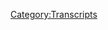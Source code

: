 {{DEFAULTSORT:
    #_TRANSCRIPT_0801:February 10, 2004
}}{{Transcript
    | title         = [[801: February 10, 2004]]
    | caption       = [https://knowledgefight.libsyn.com/801-february-10-2004 Listen to this episode on Libsyn]
    | episodeNumber = [[801: February 10, 2004|801]]
    | length        = 00:58:29
}}

{{MessageBox
    | header     = Warning: Bot Generated Content
    | text       = This transcript was automatically generated by transcription software and likely contains many mistakes and misattributions. Please check the audio for definitive quotes, attribution, and context.
    | image      = N3yvass4myg91.webp
    | imagewidth = 50px
    | id         = warning
}}

{{TranscriptBlock
    | name      = Alex Jones
    | timestamp = 00:00:04.000
    | text      = Red Alert. Red alert. Red alert. Red alert. Acknowledged five days. Damn, Jordan, I'm sweating. Knowledge party.com It's time to pray.
}}

{{TranscriptBlock
    | name      = Unknown Speaker
    | timestamp = 00:00:21.000
    | text      = I have great respect for knowledge,
}}

{{TranscriptBlock
    | name      = Theme Song
    | timestamp = 00:00:24.000
    | text      = knowledge. I'm sick of them posing as if they're the good guys showing me or the bad guy. Knowledge. Dan and Jordan knowledge five need money? Andy and Andy, you're stopping Andy and Ken handy in Kansas. Bray Andy in Kansas, you're on the airplane. Huge fan. I love your work. Knowledge. Knowledge fight.com.
}}

{{TranscriptBlock
    | name      = Dan
    | timestamp = 00:00:58.000
    | text      = Hello, everybody. Welcome back knowledge, right. I'm Dan. I'm Jordan. We're Google duplex at round worship at the altar of saline and talk a little bit about Alex Jones. Oh,
}}

{{TranscriptBlock
    | name      = Jordan
    | timestamp = 00:01:07.000
    | text      = indeed. We are Dan Jordan. Dan. Jordan, I have a quick question for you, sir. So would you be spot today?
}}

{{TranscriptBlock
    | name      = Dan
    | timestamp = 00:01:11.000
    | text      = My bright spot today, Jordan is today just earlier on this very day. The moon has not come back up. Wait, the sun. Okay, all right. Since I had to this afternoon, I had a opportunity to speak to some students at Colgate University wonderful. went and had a nice little symposium with with them. The it was a it was a lot of fun. It's it was a treat to to have the privilege of speaking to the young. And you know it. Don't laugh at me.
}}

{{TranscriptBlock
    | name      = Jordan
    | timestamp = 00:01:43.000
    | text      = Sorry. I'm sorry. You just said to privilege of speaking to the young. It is nice, though. I know. I said I had to
}}

{{TranscriptBlock
    | name      = Dan
    | timestamp = 00:01:50.000
    | text      = be able to share some information that I had. And then also kind of get a sense of some of the things that they are thinking about some of the people who are studying things in these political sciency fields. Yeah, um, they had a lot of pretty insightful questions. It was it was an interesting time. And thank the professor before inviting me it was a delight. Thank those students. That's great. Thank you all that's good. No delightful time. Yeah, I always enjoy that.
}}

{{TranscriptBlock
    | name      = Jordan
    | timestamp = 00:02:13.000
    | text      = Is it against the rules to make any toothpaste jokes whatsoever? Do like, like do they like pounce upon them like Panthers? I'm not sure. I
}}

{{TranscriptBlock
    | name      = Dan
    | timestamp = 00:02:21.000
    | text      = mean, I assume that it's a little hacky.
}}

{{TranscriptBlock
    | name      = Jordan
    | timestamp = 00:02:23.000
    | text      = I mean, obviously, it's a little hacky. But that's why you do it in the belly of the beast. It's a little
}}

{{TranscriptBlock
    | name      = Dan
    | timestamp = 00:02:27.000
    | text      = Blackie. Yeah, don't hold it in.
}}

{{TranscriptBlock
    | name      = Jordan
    | timestamp = 00:02:38.000
    | text      = Listen, you got that one. I'll give you five bonus points for that.
}}

{{TranscriptBlock
    | name      = Dan
    | timestamp = 00:02:41.000
    | text      = You're straining try very hard. Brutal. I didn't try and crack any toothpaste joke. I was trying to think of something that would be clever. And I just kind of gave up on
}}

{{TranscriptBlock
    | name      = Jordan
    | timestamp = 00:02:54.000
    | text      = it. Yeah, there's no way to I'm sure it's already been done.
}}

{{TranscriptBlock
    | name      = Dan
    | timestamp = 00:02:57.000
    | text      = I think so by comedic minds the night. Yeah. I mean, Blackie that's about as good as it gets. Yeah. And I wouldn't have worked if it had not been set up. Absolutely. So what's your bright spot?
}}

{{TranscriptBlock
    | name      = Jordan
    | timestamp = 00:03:09.000
    | text      = My bright spot DNase. From from the mailbag. Zip. We received from Brandon H. These two custom made Pez dispensers, featuring the dastardly and disgusting head of Alex Jones
}}

{{TranscriptBlock
    | name      = Dan
    | timestamp = 00:03:26.000
    | text      = is neck is appropriately thick. Oh, it's very large, thicker than most Pez dispensers that I've ever seen. Yeah, it's,
}}

{{TranscriptBlock
    | name      = Jordan
    | timestamp = 00:03:32.000
    | text      = it's almost the same size as this giant bulbous head, which I think is accurate. Yeah,
}}

{{TranscriptBlock
    | name      = Dan
    | timestamp = 00:03:37.000
    | text      = I'll post a picture of this on Twitter for folks to enjoy. Yeah, comes along with a wizard hat.
}}

{{TranscriptBlock
    | name      = Jordan
    | timestamp = 00:03:42.000
    | text      = And what's what's I mean, brightspot. Of course, these are these are amazing and beautiful. Another added brightspot On top of that, is that this person sent a tracking number. So I didn't get an alert. On this one. I didn't know that anything was in there until they sent a tracking number. Then I went there, and I asked them if we had anything and they were like, No, we don't have anything for you in the system. And I was like, Ah, excuse me, my dear shook you exactly. Pull out the tracking number. And they were like, Oh, we put it in the wrong thing. I was like, Haha, I'm
}}

{{TranscriptBlock
    | name      = Dan
    | timestamp = 00:04:15.000
    | text      = trying to hide our shit. Totally. So this was a victory for truth for all parties justice.
}}

{{TranscriptBlock
    | name      = Jordan
    | timestamp = 00:04:21.000
    | text      = And I wouldn't as an American white knight, so it was it's a bright spot for
}}

{{TranscriptBlock
    | name      = Dan
    | timestamp = 00:04:28.000
    | text      = sure. Amen. So Jordan, today we have an episode to go over indeed. And know that a little bit of stuff juggling. So I decided I'm gonna go back to 2004 were spending some time with 2004 and holy shit. Did I strike pay dirt? February 10 2004. All right, a day that will live in infamy. Okay. Not really all right, but there is something pretty fucking amazing episode. All right, I'm in so we'll get down to business on that. Lest I tease it way more. But before we do take the Isn't this into our own hands with this episode? Let's say hello. Okay, so first cruel and unusual punishment. Thank you so much you're in our policy won't.
}}

{{TranscriptBlock
    | name      = Alex Jones
    | timestamp = 00:05:10.000
    | text      = I'm a policy wonk.
}}

{{TranscriptBlock
    | name      = Jordan
    | timestamp = 00:05:11.000
    | text      = Thank you very much.
}}

{{TranscriptBlock
    | name      = Dan
    | timestamp = 00:05:11.000
    | text      = Thank you so much. Next Daddy shark. Bah bah, bah, bah. Thank you so much. You're now Posey Wong. I'm a policy wonk.
}}

{{TranscriptBlock
    | name      = Jordan
    | timestamp = 00:05:17.000
    | text      = Thank you very much.
}}

{{TranscriptBlock
    | name      = Dan
    | timestamp = 00:05:18.000
    | text      = There were only four bas
}}

{{TranscriptBlock
    | name      = Jordan
    | timestamp = 00:05:19.000
    | text      = Hey, you get what you get
}}

{{TranscriptBlock
    | name      = Dan
    | timestamp = 00:05:21.000
    | text      = up next. Congratulations, Professor Brazel. We're so happy for you. Thank you so much. You are now palsy Wong.
}}

{{TranscriptBlock
    | name      = Alex Jones
    | timestamp = 00:05:27.000
    | text      = I'm a policy wonk.
}}

{{TranscriptBlock
    | name      = Jordan
    | timestamp = 00:05:28.000
    | text      = Thank you very much.
}}

{{TranscriptBlock
    | name      = Dan
    | timestamp = 00:05:29.000
    | text      = Next Kim, disciple of the fifth way to learn bingeing knowledge right episode. Thank you so much. You're on our policy walk.
}}

{{TranscriptBlock
    | name      = Alex Jones
    | timestamp = 00:05:35.000
    | text      = I'm a policy wonk.
}}

{{TranscriptBlock
    | name      = Dan
    | timestamp = 00:05:37.000
    | text      = And we got a tax credit in the mix, Jordan. So thank you so much to all caps with an exclamation point at the end. Brett alert. You are now a technocrat.
}}

{{TranscriptBlock
    | name      = Alex Jones
    | timestamp = 00:05:45.000
    | text      = I'm a policy wonk. I have risen above my enemies. I might quit tomorrow. Actually. It's gonna take a little break now. A little breaky for me. And then we're going to come back. And I'm going to start to show over, but I'm the fuck you. Fuck you. I got plenty of words for you. But at the end of the day, Fuck you and your new world order. And fuck the horse she wrote in on and all your shit. Maybe today's broadcast? Maybe I'll just be gone a month, maybe five years. Maybe I'll walk out of here tomorrow. And you never see me again. That's really what I want to do. I never want to come back here again. I apologize to the crew and the listeners yesterday that I was legitimately having breakdowns on air. I'll be better tomorrow.
}}

{{TranscriptBlock
    | name      = Dan
    | timestamp = 00:06:40.000
    | text      = No, he will not. You'll never be though he shan't be But the past is kind of fun. Yeah. This episode is in that genre that I love. So there's my favorite thing, of course is a movie review. sure if I can ever find a movie review I'm tickled pink right? However, there's a second thing that I love. That's not Hatcher throwing No, right. That's more present day. But of course, I'm ambition. I love greed. I like to see ambition, and it usually comes out in this form.
}}

{{TranscriptBlock
    | name      = Alex Jones
    | timestamp = 00:07:14.000
    | text      = Welcome my friends to another live edition of the Alex Jones Show. I'm Alex Jones, your host. You are not gonna want to miss this broadcast. We have a top level neocon, a communist, a liberal, a big government promoter in sheep's clothing. Joining us in conservative clothing schedule, but I'm not gonna say who's coming on. So because if we do that, sometimes they don't show up.
}}

{{TranscriptBlock
    | name      = Dan
    | timestamp = 00:07:45.000
    | text      = That's exactly what he said at the Ann Coulter interview. Right, right. I honestly think he wants them to quit or cancel. Yeah, trying to get them to make them look all cowardly and shit. Exactly. Yeah, trying to lure them into a position where they can't even stand up to me, so I insulting them quite a bit. Now granted, he has guests in 2004 who are of the caliber of busyness. Sure, they are not probably listening to the beginning of his show. So it doesn't really work. And I was like, Okay, so the last time he did this, it was Ann Coulter and it went horribly. Yeah. I was like, This is gonna be exciting. Who is this? I mean, who does he have on? Yeah, I mean, Karl Rove
}}

{{TranscriptBlock
    | name      = Jordan
    | timestamp = 00:08:25.000
    | text      = i Who are the whips who are those? Who are those people who talked on the dumb shows the you know, the there's the bald guy who's from New Orleans. He's a political operator. Phil. Yeah. KJ is a Carville and and the other person who they argue back and forth with Oh, Hannity
}}

{{TranscriptBlock
    | name      = Dan
    | timestamp = 00:08:41.000
    | text      = and Colmes. Is it Hannity or combs? No. Okay. And it's, but it was somebody that I was shocked. Okay, was there alright? When I saw this, I was like, Holy shit, all right now, because I think that they're a celebrity or cool or anything like that, but they're a big name. And there are things Alex should be asking this person about that he does not. Oh, no. But we'll get to that here. All right. It's very exciting. All right. So we've got that. And that's like I said, my favorite thing is when Alex has an idea that he's going to humiliate a guest Sure. And it doesn't work. No,
}}

{{TranscriptBlock
    | name      = Jordan
    | timestamp = 00:09:16.000
    | text      = the best. The best is whenever he believes that he can win an argument so hard. That person must must slink away like, Listen, I don't even want to be on the show anymore. You've defeated me so soundly. Yeah, that I must. I must give my congratulations.
}}

{{TranscriptBlock
    | name      = Dan
    | timestamp = 00:09:33.000
    | text      = Icarus level of hubris. Holy, he is. He's manifest. 100% It's just you can tell it's not going to work. It's so great. The Bill Ayers kind of thing. It's just it's no no. Screwed, Alex. Yeah. It's not smart. No, but so good. So you have that going, and then in this lead up to the 2004 election, obviously, you have Kerry and Bush share both skull and bone. Yep. So they're just const In Scotland bones talk right.
}}

{{TranscriptBlock
    | name      = Alex Jones
    | timestamp = 00:10:01.000
    | text      = In the next segment, I'm going to play the two clips of George W. Bush on Meet the Press talking about Skull and Bones and how it's so secret. He can't talk about it. And John F. Kerry a few months ago on Meet the Press with Tim CEFR Russert. And by the way, we have these video clips up yesterday linked to some other websites, but they couldn't handle the bandwidth as soon as we linked to them. We crashed their servers. And so we've grabbed the clips and put them up ourselves@infowars.com.
}}

{{TranscriptBlock
    | name      = Dan
    | timestamp = 00:10:34.000
    | text      = I don't think I believe that part. But I find it strange that he insists on calling him John F. Kerry. Yeah, but maybe it's mirroring George W. Bush or something. I don't know. John F. Kerry also is the JFK. Yeah, there's just there's a lot of weirdness to it. But he does call him that quite a bit.
}}

{{TranscriptBlock
    | name      = Jordan
    | timestamp = 00:10:51.000
    | text      = It's an affectation that I feel like doesn't mean as much as maybe he thinks it does. Or is it just a tick, you know, just like once you start doing something annoying, you just keep on doing it for fun.
}}

{{TranscriptBlock
    | name      = Dan
    | timestamp = 00:11:00.000
    | text      = It could be anything just might be being dramatic. So look, this cast that's coming on big old neocon. Haha.
}}

{{TranscriptBlock
    | name      = Alex Jones
    | timestamp = 00:11:09.000
    | text      = All right, we've got loaded phones, and I haven't even given the phone number route, and we'll get to you but you're gonna have to hold a while because we got a chief neocon coming on here in a few minutes. But you'll get a chance to talk to him. So I guess you can bring up stolen bones to him. Oh my god.
}}

{{TranscriptBlock
    | name      = Dan
    | timestamp = 00:11:23.000
    | text      = So Scotland bones. Oh, you got to talk about Dan,
}}

{{TranscriptBlock
    | name      = Jordan
    | timestamp = 00:11:25.000
    | text      = you are a fucking tease. You are teasing this those two
}}

{{TranscriptBlock
    | name      = Dan
    | timestamp = 00:11:29.000
    | text      = clips that Alex has a carry and bush right there just hit them answering questions glibly, like, Hey, you were part of a secret society can talk about it. It's yeah, hi. And Alex is like they are the demonic part of the Satan worshipping organization. Right, buddy, whatever.
}}

{{TranscriptBlock
    | name      = Jordan
    | timestamp = 00:11:47.000
    | text      = I mean, what would that be? Whatever that'd be. That would be almost a quadruple bluff at that point. Right for for Kerry, to for Bush and Kerry to actually be in a secret satanic organization. Yeah, we would have to be through four levels of bluff and counter bluff. Right in order for that to work.
}}

{{TranscriptBlock
    | name      = Dan
    | timestamp = 00:12:04.000
    | text      = Yeah. And like if if this was as nefarious as someone like Alex wants to believe I find it difficult to imagine the questioning of it. You'd be like, glibly joke. I mean, yeah, you know,
}}

{{TranscriptBlock
    | name      = Jordan
    | timestamp = 00:12:15.000
    | text      = I'd be here on fucking TV. Yeah,
}}

{{TranscriptBlock
    | name      = Dan
    | timestamp = 00:12:17.000
    | text      = yeah. And, you know, Bush is someone who's known for his gaffes. And
}}

{{TranscriptBlock
    | name      = Jordan
    | timestamp = 00:12:21.000
    | text      = somebody would break at least a little bit, sooner or later, but
}}

{{TranscriptBlock
    | name      = Dan
    | timestamp = 00:12:25.000
    | text      = nothing, nothing. Nothing. Also, this guest has nothing to do with
}}

{{TranscriptBlock
    | name      = Jordan
    | timestamp = 00:12:31.000
    | text      = you. Why are we asking them about Scotland boats?
}}

{{TranscriptBlock
    | name      = Dan
    | timestamp = 00:12:33.000
    | text      = I am not even positive. I know. They didn't go to Ivy League school. Sure. And I'm not positive. They even got a bachelor's. Except through the military. Okay, is
}}

{{TranscriptBlock
    | name      = Jordan
    | timestamp = 00:12:43.000
    | text      = it David Petraeus?
}}

{{TranscriptBlock
    | name      = Dan
    | timestamp = 00:12:45.000
    | text      = It is not okay. However, you're not far off. Okay.
}}

{{TranscriptBlock
    | name      = Alex Jones
    | timestamp = 00:12:49.000
    | text      = Monday through Friday from 11am until 2pm. central standard time back from nine to midnight. I'm Alex Jones. Websites are info wars.com and prison planet.com. We're joined by Oliver North. And he's written it's already on the bestseller list one more time. For sure. What's what's show on Fox News. What's up, Mr. North? It's good to have you on the show. Alex. It's a pleasure. Thank
}}

{{TranscriptBlock
    | name      = Dan
    | timestamp = 00:13:13.000
    | text      = you. Yep. All the North
}}

{{TranscriptBlock
    | name      = Jordan
    | timestamp = 00:13:15.000
    | text      = Aye. Aye. Aye. Aye. So 2004 Yep. Alex Jones and Infowars Oliver North pleasure to talk to you Alex has
}}

{{TranscriptBlock
    | name      = Dan
    | timestamp = 00:13:28.000
    | text      = no idea who he is no clue. And like none whatsoever is out throughout. There's no I believe
}}

{{TranscriptBlock
    | name      = Jordan
    | timestamp = 00:13:33.000
    | text      = I believe it.
}}

{{TranscriptBlock
    | name      = Dan
    | timestamp = 00:13:35.000
    | text      = Oliver North guy mixed up in the Iran Contra affair. See,
}}

{{TranscriptBlock
    | name      = Jordan
    | timestamp = 00:13:38.000
    | text      = this is the thing I don't understand. I've anytime I've ever done anything. Anytime I've ever done a guest spot. I've done at least a little bit of research. I've listened to like 15 minutes of their show, at least just to get a vibe of how they talk. You know, I'm not like going back to back catalogs or something. But I know who I know what they sound like when I go into it. I know. I understand.
}}

{{TranscriptBlock
    | name      = Dan
    | timestamp = 00:13:57.000
    | text      = And I think that's a good practice, generally. But if you're somebody like Oliver North, who's a major figure, and you're on Fox News, you have a show there and you just have a book that you've you're on a book tour, you aren't going to be able to screen every single interview that your agent brings to you you know, and
}}

{{TranscriptBlock
    | name      = Jordan
    | timestamp = 00:14:17.000
    | text      = what we're really saying is I'm not busy No,
}}

{{TranscriptBlock
    | name      = Dan
    | timestamp = 00:14:19.000
    | text      = ultimately to the goal is he's trying to sell his book, which is about the soldiers. Profiles and current Yeah. And so yeah, he's on with Alex and I think if you ever get the chance to talk to Oliver North, probably Iran Contra is one of the things you're going to talk about I
}}

{{TranscriptBlock
    | name      = Jordan
    | timestamp = 00:14:39.000
    | text      = here's what I would do. Yeah, I would say How's it feel to do all the war crimes and shit? Does that feel good or bad? Or do you not care? You fucking psychopath you choose?
}}

{{TranscriptBlock
    | name      = Dan
    | timestamp = 00:14:49.000
    | text      = Even if you're Alex Jones, then maybe your angle on it would be like, out of the globalists relate to Iran. Yeah. You could find a way in doesn't it? It's not asked him about it.
}}

{{TranscriptBlock
    | name      = Jordan
    | timestamp = 00:15:00.000
    | text      = I forgot he had a show on Fox News. Yeah. Also,
}}

{{TranscriptBlock
    | name      = Dan
    | timestamp = 00:15:05.000
    | text      = I don't know if Alex knows Larry Nichols at this point. Yeah. Who was mixed up in? True Alex. So like that would have been an interesting little parallel. But yeah, it doesn't come
}}

{{TranscriptBlock
    | name      = Jordan
    | timestamp = 00:15:16.000
    | text      = up. That's not cool.
}}

{{TranscriptBlock
    | name      = Dan
    | timestamp = 00:15:18.000
    | text      = Alex uncool, Alex kind of sasses him on it as they're hanging up. Sure. But it's not even that funny or dishy or insulting. That's disappointing. Yeah. And so I don't know. So when he talked to Ann Coulter, obviously the goal was confrontation, but he pretended to be nice to her jet for a fair amount of that interview until it became unsalvageable. Right? With all over North, he is confrontational straight out of the gate with
}}

{{TranscriptBlock
    | name      = Jordan
    | timestamp = 00:15:45.000
    | text      = that. Sure, yeah,
}}

{{TranscriptBlock
    | name      = Alex Jones
    | timestamp = 00:15:47.000
    | text      = you need no introduction, you've got a national TV show. radio program. I'm gonna be honest with you right here from the outset, I'm not going to sit here on the show and sneak attack you. I'm angry about the open borders. I'm angry about the Patriot Act. I've read it. I'm angry about arming North Korea, I'm angry at Clinton, I'm angry at Bush, I'm angry at everything that's happened in this country. Let me just finish. I'm no fan of Saddam Hussein. But there's this disconnect of who armed Saddam who, who was in bed with Saddam, we've seen all this happen. I certainly support the troops. But and you've been over there for, you know, months and months and months in the last year or so. And I certainly appreciate you that on the ground coverage. But I mean, come on. Where are you? Where
}}

{{TranscriptBlock
    | name      = Oliver North
    | timestamp = 00:16:37.000
    | text      = do you want me to start? Let's start with the rack and work our way around the globe.
}}

{{TranscriptBlock
    | name      = Dan
    | timestamp = 00:16:43.000
    | text      = To be fair, all over North as a guest makes a pretty decent rebuttal. What do you want to talk about?
}}

{{TranscriptBlock
    | name      = Jordan
    | timestamp = 00:16:50.000
    | text      = You start your this is your show? Yeah.
}}

{{TranscriptBlock
    | name      = Dan
    | timestamp = 00:16:54.000
    | text      = I guess you've clarified that you're angry at everybody. Yeah, but you didn't ask me a question. Yeah.
}}

{{TranscriptBlock
    | name      = Jordan
    | timestamp = 00:17:00.000
    | text      = Alex, so the opening of this interview, I believe begins with you saying that I am mad at everyone and then throwing it to me. Ah, cool. All right. So so so why to what end? To what end? Shouldn't be thrown to me after this? I hate everybody speech. Ah, did you want me to just be like me to Alex, let's fucking ride.
}}

{{TranscriptBlock
    | name      = Dan
    | timestamp = 00:17:22.000
    | text      = It's an interesting dynamic. Where in Alex can make Oliver North seem decent? Yeah, you know, and he does come off quite well, because Alex is so bad at this.
}}

{{TranscriptBlock
    | name      = Jordan
    | timestamp = 00:17:32.000
    | text      = I'm I'm amazed at our ability. I'm amazed at our ability as a country to be like, well, this person lied on a grand scale. We can trust him going forward.
}}

{{TranscriptBlock
    | name      = Dan
    | timestamp = 00:17:43.000
    | text      = Right. Wow, he did. Penance?
}}

{{TranscriptBlock
    | name      = Jordan
    | timestamp = 00:17:48.000
    | text      = I don't know. I don't think so.
}}

{{TranscriptBlock
    | name      = Dan
    | timestamp = 00:17:49.000
    | text      = Maybe? Depends on how you define it. So anyway, Alex is like, Hey, man, Rumsfeld. Yeah, he has all these plans. He's a bad dude. You invade all these country horse. And then North has a shockingly good answer.
}}

{{TranscriptBlock
    | name      = Alex Jones
    | timestamp = 00:18:04.000
    | text      = I'm tired of hearing from people saying you're against the troops or you're not a conservative. If you're not all out for this war. I'm concerned because they want to go into Syria, Iran, all these new countries. Do you support that?
}}

{{TranscriptBlock
    | name      = Oliver North
    | timestamp = 00:18:15.000
    | text      = Well, first of all, I've seen absolutely no evidence that anybody wants to go into any of those. I mean, there may be people talking about it outside the government. But I've heard nobody inside this administration. Surely no one at the Pentagon and nobody had central command. Talking about going into Syria or Iran.
}}

{{TranscriptBlock
    | name      = Alex Jones
    | timestamp = 00:18:31.000
    | text      = I mean, there's been Oliver, Sir, there's been a skirmishes going on with Syria. Rumsfeld's put out three plans to go ahead and invade Syria.
}}

{{TranscriptBlock
    | name      = Oliver North
    | timestamp = 00:18:42.000
    | text      = What No, wait, wait a second. We've got war plans to invade Antarctica. I mean, we've had those on the books since World War Two. And you're constantly updating we
}}

{{TranscriptBlock
    | name      = Alex Jones
    | timestamp = 00:18:52.000
    | text      = waste your money here. Government Act documents written by Dick Cheney and 2000 rebuilding America's defenses. Have you read that Enoch, Doc? Yeah,
}}

{{TranscriptBlock
    | name      = Oliver North
    | timestamp = 00:18:59.000
    | text      = I mean, I've read the classified as well as the unclassified versions of these things. I mean, one of the things that we've got to be aware of here in this country is that to defend this nation against our adversaries, we've got to be literally prepared to go anywhere.
}}

{{TranscriptBlock
    | name      = Dan
    | timestamp = 00:19:14.000
    | text      = So now, I am not super in favor of the government, as you put it wasting our money. But what he brings up is the dynamic that is real is the preparedness, you know, there is a plan, in case, you know, right, you need to as as Oliver North puts it, at one point, it's like, yes, we have these plans for literally everywhere. Yeah, we don't want the plan to be in New York. Right. You know, and like it fair enough. But like, that is the game that Alex plays. Yeah, there's this plan of how you would invade Syria. Sure. Sure. There's a plan of how we would invade Antarctica. Yeah. There's no rebuttal to that for
}}

{{TranscriptBlock
    | name      = Alex Jones
    | timestamp = 00:19:56.000
    | text      = Alex. Yeah,
}}

{{TranscriptBlock
    | name      = Jordan
    | timestamp = 00:19:57.000
    | text      = I mean, other than like, oh, But that's bad. That's a real bad idea. Maybe if we have plans to invade places, we should probably be thinking of different plans.
}}

{{TranscriptBlock
    | name      = Dan
    | timestamp = 00:20:08.000
    | text      = Do you think that a lot of other countries don't have contingency plans?
}}

{{TranscriptBlock
    | name      = Jordan
    | timestamp = 00:20:12.000
    | text      = I mean, not for invading the United States. How many countries have a plan for invading the United States of America is now my new question. Mike
}}

{{TranscriptBlock
    | name      = Dan
    | timestamp = 00:20:21.000
    | text      = Adams will tell you that China has it and it's halfway. I mean, I here's
}}

{{TranscriptBlock
    | name      = Jordan
    | timestamp = 00:20:24.000
    | text      = the thing. I just don't see how a good plan could be done for either invading the United States or invading Antarctica, it would be a bad idea.
}}

{{TranscriptBlock
    | name      = Dan
    | timestamp = 00:20:33.000
    | text      = I don't I don't disagree. Yeah. Yeah. You know, maybe Most countries don't have elaborate plans on how they might go about invading a ton of countries.
}}

{{TranscriptBlock
    | name      = Jordan
    | timestamp = 00:20:41.000
    | text      = I would say, I would say, here's, here's what it is. It is something that makes everybody feel more comfortable. Yeah, make it feel like oh, well, we have control over this uncontrollable unforeseeable situation. It's all protect.
}}

{{TranscriptBlock
    | name      = Dan
    | timestamp = 00:20:55.000
    | text      = Yeah, I think there's an element of that that is a like psychosomatic effect that you can have from the other element to is that maybe it is even like a little bit of a, like, subtle threat? Yeah, I
}}

{{TranscriptBlock
    | name      = Jordan
    | timestamp = 00:21:10.000
    | text      = would say so too.
}}

{{TranscriptBlock
    | name      = Dan
    | timestamp = 00:21:11.000
    | text      = And maybe on that level, it's not good. Like I said, I'm not supporting that state of affairs. Sure. But that answer to Alex's question leads him to a dead end, except for your rebuttal. Which is maybe it's bad that we have those plans. Yeah. But that's a conversation. I don't think Alex necessarily really can handle No, especially not with Oliver North. No, I
}}

{{TranscriptBlock
    | name      = Jordan
    | timestamp = 00:21:30.000
    | text      = think the obvious rebuttal to that is more like, Are you saying that? If this? Did you pay attention to the original invasion? Did you pay attention to how that started? Are you saying that that was the plan we had in place in advance? Are you saying that our plan was to fuck up so unbelievably badly, that we're gonna be here for the next 20 fucking years? That was the plan. You might
}}

{{TranscriptBlock
    | name      = Dan
    | timestamp = 00:21:52.000
    | text      = be a quicker thinker than Alex,
}}

{{TranscriptBlock
    | name      = Jordan
    | timestamp = 00:21:54.000
    | text      = I might be ahead of that. I might be ahead of that game could have worked. Yeah.
}}

{{TranscriptBlock
    | name      = Dan
    | timestamp = 00:21:57.000
    | text      = But he doesn't know doesn't go with that said he shifts the conversation over to Rex 84. Yep, that sounds by the plan now to put everyone in concentration camps in America that plan. And it's, of course, not that but Oliver North is connected with that plan. And so Alex brings that up and North shuts him down again,
}}

{{TranscriptBlock
    | name      = Alex Jones
    | timestamp = 00:22:16.000
    | text      = Colonel north. We have a clip in one of my videos where you're before the Congress. And Congressman Jack Brooks brings up the plans that have been published nine copies of them for concentration camps.
}}

{{TranscriptBlock
    | name      = Oliver North
    | timestamp = 00:22:35.000
    | text      = Alex, that's just not fair to your audience. First of all, there was never a plan anywhere in my government. Certainly not the administration, I worked for concentration camps for anybody. Why would I believe Brooks had a political agenda. His agenda was to remove Ronald Reagan from office. He raised that issue. And you may remember if you play the full clip of that hearing, I sat there stunned that the continuity of government plan to preserve a constitutional republic. That's what that plan was all about. We spent $16 billion in 1981, from 1983. Trying to make sure that the country could never be decapitated. And it would never, ever be in the hands of someone other than Mr. Alex, I let you finish. You're gonna let me finish. You will, Colonel, I
}}

{{TranscriptBlock
    | name      = Alex Jones
    | timestamp = 00:23:24.000
    | text      = have all the mainstream news articles, Newsmax I'm sure you've heard of them, where they found out about the current plan to build.
}}

{{TranscriptBlock
    | name      = Oliver North
    | timestamp = 00:23:34.000
    | text      = Alex, Alex, let's just finish one time. Time before we
}}

{{TranscriptBlock
    | name      = Dan
    | timestamp = 00:23:39.000
    | text      = are here. Yeah, like, what about this evil plan? We have a clip of you like it is continuity of government. Right. So like, What are you talking about it? Reagan wasn't trying to put people in camps. Right, right.
}}

{{TranscriptBlock
    | name      = Jordan
    | timestamp = 00:23:51.000
    | text      = I mean, but that's where we get back to my problem with the United States and how we do things and maybe just people in general. I can never trust you again, Oliver. That's how that
}}

{{TranscriptBlock
    | name      = Dan
    | timestamp = 00:24:02.000
    | text      = works. Well, that is an unfortunate reality.
}}

{{TranscriptBlock
    | name      = Jordan
    | timestamp = 00:24:05.000
    | text      = How is it that he still had a TV show and shit like that? Well,
}}

{{TranscriptBlock
    | name      = Dan
    | timestamp = 00:24:08.000
    | text      = it is objectively strange that there are two people talking and neither of them are in any way. But
}}

{{TranscriptBlock
    | name      = Jordan
    | timestamp = 00:24:16.000
    | text      = I cannot believe a single word either of these men is saying to each other.
}}

{{TranscriptBlock
    | name      = Dan
    | timestamp = 00:24:20.000
    | text      = Yeah. I think that in terms of the subjects that Alex is bringing up and the way that Oliver North is talking about them. North stuff is way more connected to reality. Totally. And so I am everything that I've learned from my digging into things. Sure. I am so not so much trusting him, but recognizing that he is closer to not full of shit. Yeah, yeah, no, I
}}

{{TranscriptBlock
    | name      = Jordan
    | timestamp = 00:24:46.000
    | text      = agree.
}}

{{TranscriptBlock
    | name      = Dan
    | timestamp = 00:24:47.000
    | text      = I believe it's just a challenge. I get it.
}}

{{TranscriptBlock
    | name      = Jordan
    | timestamp = 00:24:49.000
    | text      = I believe that Oliver North is correct when he said that Reagan did not have concentration camp plants. All right. I believe that however, I cannot believe Oliver Northwind he just says that I'm gonna need to talk to other people.
}}

{{TranscriptBlock
    | name      = Dan
    | timestamp = 00:25:03.000
    | text      = And now what's interesting about that is that dynamic is real. And Alex can't handle an interview with someone who's so impeachable. Yeah, you know, he gets so thoroughly impeachable. He still drops the ball.
}}

{{TranscriptBlock
    | name      = Jordan
    | timestamp = 00:25:17.000
    | text      = Yeah. Studies bananas. This is the most easy. Let's slam dunk layup thing that you could possibly get. Especially if you're Alex. Yeah, this motherfucker is part of an illegal conspiracy. He is a literal conspiracy person.
}}

{{TranscriptBlock
    | name      = Dan
    | timestamp = 00:25:32.000
    | text      = Yeah. And Alex somehow tricked him into coming on the show.
}}

{{TranscriptBlock
    | name      = Jordan
    | timestamp = 00:25:37.000
    | text      = Oh, my God. He's right there and Alex
}}

{{TranscriptBlock
    | name      = Dan
    | timestamp = 00:25:39.000
    | text      = can't do it. He's going to talk about Reagan.
}}

{{TranscriptBlock
    | name      = Jordan
    | timestamp = 00:25:42.000
    | text      = RX 84.
}}

{{TranscriptBlock
    | name      = Dan
    | timestamp = 00:25:43.000
    | text      = Yeah, damn, and then Oliver North School.
}}

{{TranscriptBlock
    | name      = Alex Jones
    | timestamp = 00:25:45.000
    | text      = Okay, well, look, I mean, I appreciate you coming on. And,
}}

{{TranscriptBlock
    | name      = Oliver North
    | timestamp = 00:25:49.000
    | text      = Alex, certainly it's not fair to your audience that make these kinds of claims their claims doesn't bother it doesn't bother me or not. I mean, I've seen the New York Times speeches about me and in the liberal press and what they've said about me it doesn't doesn't bother me at all for you to mislead the audience say Ronald Reagan intended to put people into concentration camps in outrage.
}}

{{TranscriptBlock
    | name      = Alex Jones
    | timestamp = 00:26:09.000
    | text      = Let me stop you right there.
}}

{{TranscriptBlock
    | name      = Jordan
    | timestamp = 00:26:13.000
    | text      = It's an outrage. Let me stop you right there. I'm gonna make a matter. I'm gonna I'm gonna change subjects real quick and call you probably a liar in some fashion.
}}

{{TranscriptBlock
    | name      = Dan
    | timestamp = 00:26:20.000
    | text      = Let me pivot and see if I can confusion. Exactly. But I do enjoy that. scolding him as this is not fair to your audience. Yeah, because it's not.
}}

{{TranscriptBlock
    | name      = Jordan
    | timestamp = 00:26:29.000
    | text      = I appreciate that. I appreciate that. He's obsessed with being like, Hey, listen, you're lying to your audience the wrong way. I work for Fox News.
}}

{{TranscriptBlock
    | name      = Dan
    | timestamp = 00:26:37.000
    | text      = So Alex started to rebut the rebuttal to the Reagan concentration camp right. And here's how that goes. You can tell if you pay me not even that close attention until towards the end of this that Oliver North is starting to get annoyed
}}

{{TranscriptBlock
    | name      = Oliver North
    | timestamp = 00:26:51.000
    | text      = for you to mislead the audience say Ronald Reagan intended to put people into concentration camps an outrage.
}}

{{TranscriptBlock
    | name      = Alex Jones
    | timestamp = 00:26:56.000
    | text      = Hey, let me stop you right there. Colonel north because what you just did is an outrage. Okay. Hold on a second. Say Ronald Reagan wanted to put people to concentrate, Ronald Reagan. Finish, let me finish. I said that those plans have now been released. And the old plans been integrated with new plans. And I've got Denver Post Associated Press Washington Times the liberal conservative, admitting Newsmax got the purchase orders for three, 1 million man camps. Okay, this is last year, it's all posted at prison planet.com in the civilian inmate labor camp program, I have the army document. They're already using prisoners to expand these. And so, you know, you've been out of the country, you know, in Iraq and all this what I'm telling you is, I'm not bringing up you know, smokey conspiracy theories. Alex,
}}

{{TranscriptBlock
    | name      = Oliver North
    | timestamp = 00:27:48.000
    | text      = I recommend you get out there and start campaigning for John Kerry right now.
}}

{{TranscriptBlock
    | name      = Alex Jones
    | timestamp = 00:27:52.000
    | text      = I mean, that's what you gotta do, buddy. Oh, another skull and bones member? Well, I
}}

{{TranscriptBlock
    | name      = Oliver North
    | timestamp = 00:27:56.000
    | text      = mean, he's John Kerry's the guy wants to take apart our military. And obviously you're afraid of our military and the freight of our goal
}}

{{TranscriptBlock
    | name      = Alex Jones
    | timestamp = 00:28:01.000
    | text      = that hey, you know that Senator Bush and Cheney and all of them. Should they want to get rid of Posse Comitatus? No, I've not heard. I've read on tape chain there. They want to get rid of it. So on Fox News, are you for getting rid of Posse Comitatus? No, sir, certainly, you know, that in the late 80s. They already had Marine Corps officers dressed up police uniforms, doing drug and gun raids in Norfolk, Virginia.
}}

{{TranscriptBlock
    | name      = Oliver North
    | timestamp = 00:28:28.000
    | text      = Oh, Alex, good, Lord, help me.
}}

{{TranscriptBlock
    | name      = Jordan
    | timestamp = 00:28:34.000
    | text      = Good lord. Good lord. Good Lord. Help me. I like that. That's a genuine that's a real and I think reasonable response to Infowars. Yeah, Lord, help me. Yeah, I would accept that from anyone regardless of where they're from.
}}

{{TranscriptBlock
    | name      = Dan
    | timestamp = 00:28:48.000
    | text      = It's so weird, though, that it's coming out of Oliver North.
}}

{{TranscriptBlock
    | name      = Jordan
    | timestamp = 00:28:52.000
    | text      = I mean, I think it's so funny to me that he's exasperated with Alex's bullshit. And then he's like, now John Kerry's trying to dismantle the entire military. Right? Your propaganda is only slightly different, right? That's not a good enough difference.
}}

{{TranscriptBlock
    | name      = Dan
    | timestamp = 00:29:08.000
    | text      = No, I think the good enough difference, or at least the like, sort of three, the way they would put the difference, maybe is that that propaganda is like, right in the wheelhouse of electoral politics smears. Sure. It's in that sweet spot of stuff you expect from the left and the right Thomas Jefferson now, yeah,
}}

{{TranscriptBlock
    | name      = Jordan
    | timestamp = 00:29:26.000
    | text      = the whole thing. We've
}}

{{TranscriptBlock
    | name      = Dan
    | timestamp = 00:29:27.000
    | text      = all been there. Yeah, there's a there's a deep tradition to that. Whereas, like, the stuff that Alex is coming up with is a little bit like, Alright, you're out there, man. This is nonsense. You know, here's what I will say. It is exasperating to deal with nonsense. It's not as exasperating to just deal with regular Esmee regular
}}

{{TranscriptBlock
    | name      = Jordan
    | timestamp = 00:29:45.000
    | text      = as bullshit right? Here's what here's what I think though, what I'm what I'm putting together I feel like is when we talk about how Fox News and that stuff has moved closer to Infowars. Right now, what we don't talk about is that, like when you watch this, when I listen to this interview, I see two incredibly trustworthy people both with massive audiences untrustworthy, I mean, yeah, incredibly untrustworthy. Apologies. misspoke, both with massive audiences and as time has gone on, they've both come closer together. Yeah. You know, Alex's move towards electoral politics and Oliver North's bullshit has moved exactly towards Alex, you
}}

{{TranscriptBlock
    | name      = Dan
    | timestamp = 00:30:25.000
    | text      = know and consider to how like, at this point, Oliver North is on the board of the NRA. And Alex thinks the NRA is a gun grab organization, you know, and now he's fine with the NRA, and they're far more extreme and Kid Rock is on the board.
}}

{{TranscriptBlock
    | name      = Jordan
    | timestamp = 00:30:38.000
    | text      = That's right. Because why not? Because why not?
}}

{{TranscriptBlock
    | name      = Dan
    | timestamp = 00:30:44.000
    | text      = We live in fantasy both. Yeah. Yeah.
}}

{{TranscriptBlock
    | name      = Jordan
    | timestamp = 00:30:48.000
    | text      = And I mean, I think there is that feedback loop. And part of it comes from the lack of truth, really from both of them, you know? Yeah, they're Grifs aren't that different? So why not come closer together?
}}

{{TranscriptBlock
    | name      = Dan
    | timestamp = 00:30:59.000
    | text      = I think their gifts are different substantially, but not in ways maybe that are that meaningful to them? Yes. But here's something that I was thinking about. Sure. There's like, some of the only times that we hear people like pushing on Alex from a place that's rooted in reality, are people like Ann Coulter? Totally, and Oliver North, of course. And I thought that was weird. But then I was like, Well, yeah, people who are on the left and stuff are probably never going to be on the show. But Oliver North and Ann Coulter are the only types of people who are like, close enough ideologically. They're famous, so they'll get tricked into coming on right. And maybe don't have to worry about Alex's shit, right? You know, like, because some rather smaller person who's in like a conservative space might need to like worry about what they could get out of this. Right. Whereas Coulter and Oliver North, they're made, they don't need they don't need to worry about this.
}}

{{TranscriptBlock
    | name      = Jordan
    | timestamp = 00:32:00.000
    | text      = I mean, and that I need to worry about rebooking. No, of course not. And I think that comes down to what we talked about, like he's not above the right left paradigm at all. He can talk to these people because they're essentially on the same team. We have differences within that same team, somebody on the left, if they do that, if they do that kind of pushback that you're getting from Ann Coulter all over North, he's just gonna yell over them and you're gonna realize you're gonna be like, this is a waste of time for everybody. Yeah, so I'm done here. You know, it's gonna take like three
}}

{{TranscriptBlock
    | name      = Dan
    | timestamp = 00:32:30.000
    | text      = or four aggressive moments before he calls Oliver North Akami. Exactly. That's coming immediately. Right out the gate for you fucking commie
}}

{{TranscriptBlock
    | name      = Jordan
    | timestamp = 00:32:39.000
    | text      = is how it starts. Yeah.
}}

{{TranscriptBlock
    | name      = Dan
    | timestamp = 00:32:41.000
    | text      = So Oliver North's getting a little bit annoyed. He has this to say to Alex,
}}

{{TranscriptBlock
    | name      = Alex Jones
    | timestamp = 00:32:46.000
    | text      = you're sitting here trying to imply I'm for John Kerry.
}}

{{TranscriptBlock
    | name      = Oliver North
    | timestamp = 00:32:51.000
    | text      = I didn't say you were for John. Get behind it.
}}

{{TranscriptBlock
    | name      = Alex Jones
    | timestamp = 00:32:54.000
    | text      = I'm saying it doesn't matter. You got two people who are related to each other. So what are you gonna do overthrow the government? This was you know what my declaration of independence and becomes destructive of the Bill of Rights, it is my job to replace it, and I want our country back.
}}

{{TranscriptBlock
    | name      = Oliver North
    | timestamp = 00:33:11.000
    | text      = Then I recommend you do it with ballots instead of bullets. Alex Diebold systems
}}

{{TranscriptBlock
    | name      = Alex Jones
    | timestamp = 00:33:15.000
    | text      = are doing quite 1000s of articles and many with their own engineers saying that it's a scam.
}}

{{TranscriptBlock
    | name      = Oliver North
    | timestamp = 00:33:22.000
    | text      = Okay, so So you don't want to do with balance? How do you want to do it?
}}

{{TranscriptBlock
    | name      = Alex Jones
    | timestamp = 00:33:26.000
    | text      = I'm gonna try to do it by educating people. And of course, I do a
}}

{{TranscriptBlock
    | name      = Oliver North
    | timestamp = 00:33:29.000
    | text      = lot. I mean, just sit there and listen to you or you do some Yes. Sit there, listen to doing something. No, no, I'm asking what you want the people to do. I mean, I'm kind of curious about
}}

{{TranscriptBlock
    | name      = Alex Jones
    | timestamp = 00:33:38.000
    | text      = this. I want them to want to do it with book ballots. I wanted to become Leary leery of big government, the government's grown by 45%. Colonel north in the last three years.
}}

{{TranscriptBlock
    | name      = Oliver North
    | timestamp = 00:33:50.000
    | text      = Well, then I recommend you get guys on your show that will talk and support this kind of stuff. All I did was write a book about how brave American soldiers, sailors and marines are, and you call me up to blast me about the government.
}}

{{TranscriptBlock
    | name      = Jordan
    | timestamp = 00:34:05.000
    | text      = That's fair. Yeah. That's fair stuff
}}

{{TranscriptBlock
    | name      = Dan
    | timestamp = 00:34:06.000
    | text      = to argue that you want a book tour? Yes. Yep. Yep. I have no influence on the size of the government to talk about. Yeah, but there's an interesting perceptiveness that Oliver North has there that like you could do it with ballots or bullets you want to overthrow the government while these ballot systems don't work overnight, it's gotta be thinking like alright, so you do want to do with bullets. Right? Right. Right. Right. It's it's just that that moment to have the what do you want to do just want people to sit here and listen to you? Yeah, it's that's perceptive. Yeah, that's so right on. It's like, yes, that is what Alex wants. Yeah,
}}

{{TranscriptBlock
    | name      = Jordan
    | timestamp = 00:34:42.000
    | text      = it should have there should have been like a little light bulb that went off and above Alex's head, which is like, that's the best outcome for me.
}}

{{TranscriptBlock
    | name      = Dan
    | timestamp = 00:34:49.000
    | text      = I've been seen. Yeah, exactly. Finally, someone has seen my dream and shares it with me. Yeah. Mike down for this because this clip is really funny.
}}

{{TranscriptBlock
    | name      = Oliver North
    | timestamp = 00:34:59.000
    | text      = Alex You got it. You're obviously very angry.
}}

{{TranscriptBlock
    | name      = Alex Jones
    | timestamp = 00:35:02.000
    | text      = And I am angry. We're losing our country. Well,
}}

{{TranscriptBlock
    | name      = Oliver North
    | timestamp = 00:35:05.000
    | text      = well, I'll tell you what, I'm glad we still got youngsters willing to defend it.
}}

{{TranscriptBlock
    | name      = Alex Jones
    | timestamp = 00:35:09.000
    | text      = Oh youngsters, you know, I'm a youngster, huh? No, I'm
}}

{{TranscriptBlock
    | name      = Oliver North
    | timestamp = 00:35:12.000
    | text      = talking about youngsters. That was the 19 and a half year olds that I was just covering.
}}

{{TranscriptBlock
    | name      = Alex Jones
    | timestamp = 00:35:17.000
    | text      = And let's, let's take a few calls. Let's talk to Jerry in Wisconsin. Jerry, go ahead. You're on here.
}}

{{TranscriptBlock
    | name      = Caller 1 (801)
    | timestamp = 00:35:21.000
    | text      = Yeah. How's it going? Now? I go ahead. I was wondering, does that guy you're talking to Z listen to any or videos or
}}

{{TranscriptBlock
    | name      = Alex Jones
    | timestamp = 00:35:28.000
    | text      = what? No, I don't think all over North shaming in my videos. It kind of
}}

{{TranscriptBlock
    | name      = Caller 1 (801)
    | timestamp = 00:35:32.000
    | text      = sounds that way. He needs to blow up some of the cobwebs out of his ears or so.
}}

{{TranscriptBlock
    | name      = Dan
    | timestamp = 00:35:39.000
    | text      = polarity. Yeah, I
}}

{{TranscriptBlock
    | name      = Jordan
    | timestamp = 00:35:40.000
    | text      = don't even know how to deal with quite that's too much.
}}

{{TranscriptBlock
    | name      = Dan
    | timestamp = 00:35:43.000
    | text      = I love Alex thinking that he's calling him a youngster who's ready to fight?
}}

{{TranscriptBlock
    | name      = Jordan
    | timestamp = 00:35:48.000
    | text      = Totally. Yep. Not talking
}}

{{TranscriptBlock
    | name      = Dan
    | timestamp = 00:35:50.000
    | text      = about you, buddy. Talking about the troops talking about the troops da. This caller is like, I don't know who this guy is. But he's,
}}

{{TranscriptBlock
    | name      = Jordan
    | timestamp = 00:35:57.000
    | text      = I don't
}}

{{TranscriptBlock
    | name      = Dan
    | timestamp = 00:35:58.000
    | text      = know. This, all of her North character needs to watch endgame and wake up.
}}

{{TranscriptBlock
    | name      = Jordan
    | timestamp = 00:36:02.000
    | text      = Here's, here's what just happened. We justified our show entirely. With that, because that clip needed to be heard. And up until this point. Up until this point, you had to have been listening on February 4 2004. February 10 2004. Yeah, in order to hear this,
}}

{{TranscriptBlock
    | name      = Dan
    | timestamp = 00:36:19.000
    | text      = we will see I'm like, you know, I used to watch when I was a kid. The documentaries and videos of DJs talking about how they'd go to record stores and dig in the crates. And that's what I'm doing. 100%
}}

{{TranscriptBlock
    | name      = Jordan
    | timestamp = 00:36:30.000
    | text      = while you're doing it in the crate digging, guys, Jim, how many remixes have we got already? We've got crate diggers. This is
}}

{{TranscriptBlock
    | name      = Dan
    | timestamp = 00:36:39.000
    | text      = this is what it's about finding these moments where a color is like who's this young whippersnapper all over North. Think about how the government works or how clandestine operations go.
}}

{{TranscriptBlock
    | name      = Jordan
    | timestamp = 00:36:48.000
    | text      = I just don't know if it gets better than that. Because you know on Twitter, sure, people have always been that stupid. Yeah, you know, they love being like, Oh, I'm going to correct to this doctor of the thing that they're talking about. But that's on Twitter that's over typing. That's fast flicked off bullshit. This man had to call
}}

{{TranscriptBlock
    | name      = Dan
    | timestamp = 00:37:07.000
    | text      = this caller seems to not know who Oliver North had no idea. It was amazing. Yep. And then also this is before he made endgame for somebody like the documentaries that he's suggesting he watched our our watchable hoof. Yeah. So there's other things that need to come up. Sure. Oklahoma City bombing naturally. What do you know about that? I
}}

{{TranscriptBlock
    | name      = Jordan
    | timestamp = 00:37:26.000
    | text      = don't know why we're talking to Oliver North about that. Neither does Oliver North. That's right.
}}

{{TranscriptBlock
    | name      = Alex Jones
    | timestamp = 00:37:31.000
    | text      = Colonel north. Ben Parton said he worked on one of your campaigns. You stayed at his house, general Benton Park and former head of Air Force weapons development. He says there were bombs inside the building. And obviously government elements were involved. You said during the break that you were aware of his his report? Do you have any comments to it?
}}

{{TranscriptBlock
    | name      = Oliver North
    | timestamp = 00:37:53.000
    | text      = Well, I don't know what I'd report. I mean, what do you want me to add to it? Oh, I mean, you think a truck bomb did that? Well, there's no doubt that Timothy McVeigh drove a truck truck bomb up there. You don't doubt that to you?
}}

{{TranscriptBlock
    | name      = Alex Jones
    | timestamp = 00:38:07.000
    | text      = I got the police on record saying multiple people got out of that vehicle was a government operation for her Clinton. But to answer the question, does a truck bomb blow a building out and pieces of wood on top buildings?
}}

{{TranscriptBlock
    | name      = Oliver North
    | timestamp = 00:38:19.000
    | text      = Well, I've seen buildings, you know, blow up all kinds of different ways. And Ben Parton's an old friend of mine, and I'm not about to criticize his analysis of it. But let me just tell you something.
}}

{{TranscriptBlock
    | name      = Alex Jones
    | timestamp = 00:38:28.000
    | text      = What do you have the courage to answer the question? Do I have the correct
}}

{{TranscriptBlock
    | name      = Unknown Speaker
    | timestamp = 00:38:32.000
    | text      = answer? What question you can't handle the QUESTION
}}

{{TranscriptBlock
    | name      = Jordan
    | timestamp = 00:38:43.000
    | text      = All right. Sounds so ridiculous. Yeah, this is I made I just this is just a thing to let wash over you that exists. This exists.
}}

{{TranscriptBlock
    | name      = Dan
    | timestamp = 00:38:52.000
    | text      = I felt like we kind of needed a little bit of something that's surreal. After you know, there's Yeah, some downers and some bummer shit going on. So like, something like this. That's like, do you just marvel? Yeah. demanding answers. What do you
}}

{{TranscriptBlock
    | name      = Jordan
    | timestamp = 00:39:08.000
    | text      = what do you do? Yeah, no, I mean, it is it is like sometimes what a great reminder of what it is that we started this for. Yeah. And that's finding out that Oliver North is,
}}

{{TranscriptBlock
    | name      = Dan
    | timestamp = 00:39:19.000
    | text      = you know, Benton Parton right. So therefore, you answer my question. So, do you think that he has the courage to answer this question?
}}

{{TranscriptBlock
    | name      = Jordan
    | timestamp = 00:39:32.000
    | text      = I mean, I suppose the I'm okay. I suppose that he will have the courage to answer. But will he have the courage to answer the way that Alex wants him to? Of course not. Okay.
}}

{{TranscriptBlock
    | name      = Alex Jones
    | timestamp = 00:39:43.000
    | text      = Colonel north. Well, do you have the courage to answer the question? Do
}}

{{TranscriptBlock
    | name      = Oliver North
    | timestamp = 00:39:47.000
    | text      = I have the courage? To answer what Question Alex, unlike some of
}}

{{TranscriptBlock
    | name      = Alex Jones
    | timestamp = 00:39:53.000
    | text      = the what is your what is your expert opinion on it?
}}

{{TranscriptBlock
    | name      = Oliver North
    | timestamp = 00:39:57.000
    | text      = I'm not an expert on buildings blowing up. infantry officer.
}}

{{TranscriptBlock
    | name      = Alex Jones
    | timestamp = 00:40:02.000
    | text      = You don't know anything about explosions? Well, I've
}}

{{TranscriptBlock
    | name      = Oliver North
    | timestamp = 00:40:05.000
    | text      = certainly caused a lot of them to happen.
}}

{{TranscriptBlock
    | name      = Jordan
    | timestamp = 00:40:11.000
    | text      = What do you think his answers are going to be as an expert in demolition? If you're Alex, what do you think is the like best case outcome for this?
}}

{{TranscriptBlock
    | name      = Dan
    | timestamp = 00:40:20.000
    | text      = I don't know. I think he's trying to make him mad or something and make him make him run away. If that's the case, then why doesn't he start fucking with him? But Ron contract isn't like that color. Alex does know who he is. Yeah. But yeah, that's that's what maybe it's a situation where like, Alex is so used to himself and everyone around him faking expertise. Yeah, that he just expects that everyone does that. Yeah.
}}

{{TranscriptBlock
    | name      = Jordan
    | timestamp = 00:40:41.000
    | text      = You're not the kind of caliber of grifter I'm used to having on the show. Yeah, you're a different variety. You seem to be above my garbage bullshit. Or uninterested. Yeah, very much on interested. Yes.
}}

{{TranscriptBlock
    | name      = Dan
    | timestamp = 00:40:55.000
    | text      = I'm used to dealing with bottom feeder weirdos who have much lower of profile than me. I'm not used to someone who was involved in high capacity with Iran Contra. has been involved in you know, high level.
}}

{{TranscriptBlock
    | name      = Jordan
    | timestamp = 00:41:12.000
    | text      = Yeah. Crimes.
}}

{{TranscriptBlock
    | name      = Dan
    | timestamp = 00:41:15.000
    | text      = I was gonna say, politics, clandestine operations. Planning. Yeah. Like, he doesn't give a shit notes on Fox News.
}}

{{TranscriptBlock
    | name      = Jordan
    | timestamp = 00:41:26.000
    | text      = I got a book. I could not be more. I think Alex should just be like, Hey, sorry, most of the lieutenant colonels I talked to were not actually Lieutenant Colonel.
}}

{{TranscriptBlock
    | name      = Dan
    | timestamp = 00:41:35.000
    | text      = And they're not real. No. I do think that there's also something to be said for the fact that like, he doesn't just leave. Yeah, like, because there is. I feel like there's an all like a like, almost academic interest that Obrador has, like, I think he's curious about like, toll on Alex's up to totally like, Are you do you want to take over the government? Is that what you want? Yeah. Who are you in favor of? Yeah. What do you want? Like? Yeah, like, because most people, I assume, who live in the world of reality, have some fairly concrete ideas about what they advocate for what they want, especially somebody who has a second nationally syndicated radio show, you would expect, you'd think they'd have a thought out. This is what I'm about this is, you know, it's an election year. So obviously, Oliver North expects if there is a conservative radio station, they're not going to be anywhere near supporting Kerry. Obviously, they're going to be Bush supporters. Yep. And I think he's confused. And here we are. Yep. Yeah. Yep. So he doesn't, he doesn't get an answer. Oliver North doesn't do the bush carry dilemma.
}}

{{TranscriptBlock
    | name      = Jordan
    | timestamp = 00:42:39.000
    | text      = Do you know what I think this reminds me of? This reminds me of the scene in Jackass where they go into all the different ways to hit somebody with a giant hand. You know, like, going on Info Wars at this time period might as well have been getting hit with a giant hand in the face. Like you go down your see your glasses of orange juice fly up in the air, you do the whole thing. And then you're like, that was pretty funny, honestly, that I gotta you gotta give it to me. That was pretty funny.
}}

{{TranscriptBlock
    | name      = Dan
    | timestamp = 00:43:05.000
    | text      = I bet all over North didn't leave this and be like, that was pretty funny.
}}

{{TranscriptBlock
    | name      = Jordan
    | timestamp = 00:43:08.000
    | text      = That guy was annoying. That's true. That's true.
}}

{{TranscriptBlock
    | name      = Dan
    | timestamp = 00:43:11.000
    | text      = So anyway, back to the bush Kerry dilemma. Okay.
}}

{{TranscriptBlock
    | name      = Alex Jones
    | timestamp = 00:43:13.000
    | text      = My point is that we've never had a more liberal president than George W. Bush. Sure.
}}

{{TranscriptBlock
    | name      = Oliver North
    | timestamp = 00:43:20.000
    | text      = Well, then what are you going to do about it?
}}

{{TranscriptBlock
    | name      = Alex Jones
    | timestamp = 00:43:23.000
    | text      = That's a question. That's a good one. What am I going to do? We got a choice between John Kerry and bush.
}}

{{TranscriptBlock
    | name      = Oliver North
    | timestamp = 00:43:31.000
    | text      = Yeah, looks like kind of looks that way to me. I mean, I get the prophecy, but it kind of looks like so the nomination is gonna go we got to primary in Virginia today. It looks like it's going to end it to
}}

{{TranscriptBlock
    | name      = Alex Jones
    | timestamp = 00:43:41.000
    | text      = Oliver North's war stories. It's got a DVD video with
}}

{{TranscriptBlock
    | name      = Jordan
    | timestamp = 00:43:45.000
    | text      = just changing the subject completely.
}}

{{TranscriptBlock
    | name      = Dan
    | timestamp = 00:43:47.000
    | text      = It's got to get the plug in before they say goodbye. We got We got nothing. Yeah. No, I don't have any answers or ideas about what I want to do.
}}

{{TranscriptBlock
    | name      = Jordan
    | timestamp = 00:43:56.000
    | text      = I'm gonna be honest with you. I do not have the courage to answer that question.
}}

{{TranscriptBlock
    | name      = Dan
    | timestamp = 00:43:59.000
    | text      = No. And I think it comes back to what Alex said. And then Oliver North, reiterated Alex is just angry. It is not focused, it is not directed. It's not productive. Don't it is just sort of a performance of anger. And
}}

{{TranscriptBlock
    | name      = Jordan
    | timestamp = 00:44:15.000
    | text      = well, I mean, obviously, it's it. Obviously, this is an ether REDcard moment, you know, like, if somebody gives you the choice, if you're Alex Jones, and somebody does give you the perceptive reality of if you are arguing that it cannot be done by non violent means that you are arguing that it must be done by violent means, you know, there's only two options. And at a certain point, there's only two options, you know,
}}

{{TranscriptBlock
    | name      = Dan
    | timestamp = 00:44:40.000
    | text      = well, not necessarily in this, Alex. No, no, no, because there are multiple nonviolent ways, and there are probably multiple violent ways.
}}

{{TranscriptBlock
    | name      = Jordan
    | timestamp = 00:44:50.000
    | text      = Well, sure, but I mean, the question boils down to
}}

{{TranscriptBlock
    | name      = Dan
    | timestamp = 00:44:52.000
    | text      = positive that most of the nonviolent ways don't eventually boil down to that single non vi way of ballots sure, you know, and oh, no Roger. So like, but there are a number of different tendrils that come off of that different ways you can focus your energy that feed towards that nonviolent solution. Sure. So there is one way. But Alex could be focused in like, hey, yeah, I'm not so into bush and Kerry. But here's what I am interested in creating groups in your local area total, volunteering some X, Y or Z thing, and that would have been a satisfactory answer true. Instead, it's just, hey, there's ballots and bullets. Diebold system Yeah, no, I'm just a rejection of the peaceful one is more what you're saying. Right,
}}

{{TranscriptBlock
    | name      = Jordan
    | timestamp = 00:45:43.000
    | text      = right. I'm just taking it as read that the peaceful one is off the table in whatever format you I mean, I suppose there is one peaceful form, which is, I do just want them to listen to me. I don't want to actually overthrow the government. I just want people to listen to me and sit there quietly. Yeah.
}}

{{TranscriptBlock
    | name      = Dan
    | timestamp = 00:45:59.000
    | text      = I mean, so I don't think anyone wants to admit that. No. So
}}

{{TranscriptBlock
    | name      = Jordan
    | timestamp = 00:46:01.000
    | text      = he's got he's trapped in a corner where he literally doesn't have the courage to say either of the answers. That might be true. He doesn't have the courage to answer the question, Dan does not
}}

{{TranscriptBlock
    | name      = Dan
    | timestamp = 00:46:11.000
    | text      = he can handle the question and handle the question. So yeah, they end the interview, and it's not all that eventful. But what a moment.
}}

{{TranscriptBlock
    | name      = Jordan
    | timestamp = 00:46:23.000
    | text      = Yeah. I mean, I imagine he must have really wanted to get him riled up in some way. Yeah, I
}}

{{TranscriptBlock
    | name      = Dan
    | timestamp = 00:46:29.000
    | text      = think so. But he didn't do it. Well, he did not. I don't think I don't think he did much of a character study of the person who was going to be interviewed. And here's, here's what's interesting, too, like, I bet this appearance sold negative books for him. You know, like, there is no upside not to the but he probably didn't know that going in. But as soon as you're in there, you've got to realize like, nobody's buying my book. This guy. This guy is he has him. Like he he's lambasted him from the beginning. Yeah, this is not like, this is not an interview where it's like, we're gonna come out the other end of this and see a spike. Yeah. And also, he's probably got to realize like, whatever negative thing could happen here also doesn't affect me. Yeah, there's no negative consequences. Yeah,
}}

{{TranscriptBlock
    | name      = Jordan
    | timestamp = 00:47:13.000
    | text      = this was an event. This is just a thing that's happened. I yeah, I will walk away from this and it will still just be a thing there. There will not be far reaching effects. This is not a butterfly that leads to a tornado.
}}

{{TranscriptBlock
    | name      = Dan
    | timestamp = 00:47:27.000
    | text      = I can choose to think about it later. Or no one cares. Yeah. So after, after Oliver North leaves, decides, well, I gotta start rewriting this.
}}

{{TranscriptBlock
    | name      = Jordan
    | timestamp = 00:47:38.000
    | text      = Yeah, you gotta get to work
}}

{{TranscriptBlock
    | name      = Alex Jones
    | timestamp = 00:47:39.000
    | text      = on that. We just have Oliver Norris on. And I have had probably 20 Different top Neo cons over the years, he was the slickest war hero. I haven't done anything wrong, I don't understand. But when I faced him down with all of the socialism and big government of Bush, he began to falter, didn't know how to respond, because everybody knows it's true. Conservatives, real conservatives are hopping mad about what's happening. That was
}}

{{TranscriptBlock
    | name      = Jordan
    | timestamp = 00:48:10.000
    | text      = not my experience of listening. That was about as far away from my experiences could be gotten. Yeah,
}}

{{TranscriptBlock
    | name      = Dan
    | timestamp = 00:48:15.000
    | text      = I mean, he did bring up the day. You know, Bush is a big government guy. Yeah. And all this. That's he didn't fold as much as he said, like, I'm a guy who's in the military. And I wrote a book. I don't I didn't come here to talk about the size of government. That's not my it's not my bailiwick.
}}

{{TranscriptBlock
    | name      = Jordan
    | timestamp = 00:48:32.000
    | text      = I'm, I've been in the course of warring. I have blown things up, but I was never in like a class that taught about explosions and how they function. Yeah. So I could say like, here's what happens from a distance if you shoot a missile. Here's what it looks like. Yeah, got it. Yeah, that's what I got for you. I got nothing about truck bombs. You may have got the
}}

{{TranscriptBlock
    | name      = Dan
    | timestamp = 00:48:53.000
    | text      = wrong guest. Alex might not know, I'm famous. And maybe you wanted to confront a famous person. And congratulations on doing that poorly. But yeah, it's fascinating how the next segment, he has to start rewriting this. I mean, it didn't go well. In an
}}

{{TranscriptBlock
    | name      = Jordan
    | timestamp = 00:49:09.000
    | text      = insane way. Yeah. Like, this is not a man who has ever wrestled with failure. Hmm. He just hasn't
}}

{{TranscriptBlock
    | name      = Dan
    | timestamp = 00:49:15.000
    | text      = know. Instantly reality changes. Yep. That's fascinating. So they get a call from a veteran. And who knows Oliver North? No. But he does threatened to kill it. Okay.
}}

{{TranscriptBlock
    | name      = Oliver North
    | timestamp = 00:49:27.000
    | text      = All over North. You're a criminal. We're gonna hate you. And you better get ready for it. And all you people out there, we're coming for you. And that's the truth.
}}

{{TranscriptBlock
    | name      = Jordan
    | timestamp = 00:49:37.000
    | text      = They like ballot boxes. It's gonna go. Well, well,
}}

{{TranscriptBlock
    | name      = Alex Jones
    | timestamp = 00:49:41.000
    | text      = I understand. You're You're We're coming for you, Rusty.
}}

{{TranscriptBlock
    | name      = Dan
    | timestamp = 00:49:45.000
    | text      = Who? Rusty?
}}

{{TranscriptBlock
    | name      = Jordan
    | timestamp = 00:49:45.000
    | text      = His name is Rusty. Yeah. A guy named Rusty is claiming that he's going to hang Oliver North. That's just a regular old thing that happens. They kind
}}

{{TranscriptBlock
    | name      = Dan
    | timestamp = 00:49:54.000
    | text      = of make an overdose point someone.
}}

{{TranscriptBlock
    | name      = Jordan
    | timestamp = 00:49:56.000
    | text      = Yeah, that is a little bit of a So you're saying you don't want to use the Alibaug certainly
}}

{{TranscriptBlock
    | name      = Dan
    | timestamp = 00:50:00.000
    | text      = not. Oh, murder threat. Yeah, Mount man. Also direct murder.
}}

{{TranscriptBlock
    | name      = Jordan
    | timestamp = 00:50:05.000
    | text      = Straight up direct murder threat. Those were the days Ha,
}}

{{TranscriptBlock
    | name      = Dan
    | timestamp = 00:50:09.000
    | text      = if I were over North and I had just finished this interview and then I'm still maybe like tuning in to see let's
}}

{{TranscriptBlock
    | name      = Jordan
    | timestamp = 00:50:15.000
    | text      = just see what he says about the we're gonna hang all right
}}

{{TranscriptBlock
    | name      = Dan
    | timestamp = 00:50:19.000
    | text      = all right selling any books
}}

{{TranscriptBlock
    | name      = Jordan
    | timestamp = 00:50:21.000
    | text      = I don't think I'm gonna make the Info Wars bestseller list rusty
}}

{{TranscriptBlock
    | name      = Dan
    | timestamp = 00:50:25.000
    | text      = off the mailing list so Yeah, Alex, Alex is just now that Oliver North is gone. It's just in salt all the time.
}}

{{TranscriptBlock
    | name      = Jordan
    | timestamp = 00:50:37.000
    | text      = Of course, all Lee
}}

{{TranscriptBlock
    | name      = Alex Jones
    | timestamp = 00:50:37.000
    | text      = North is gonna have to persevere with you and start to face down the facts. And I was gonna suggest I'd be a part of, you know, sending him two or three of your videos. And I didn't know I didn't get his address. Like getting search sir Oliver North knows all about the New World Order. All over North knows exactly what he's doing. He's making millions of dollars doing it. And it's just sad. Sad that people have done this to our country
}}

{{TranscriptBlock
    | name      = Dan
    | timestamp = 00:51:08.000
    | text      = now. So now Oliver North is a willing participant in the New World Order for money. Sure.
}}

{{TranscriptBlock
    | name      = Jordan
    | timestamp = 00:51:15.000
    | text      = And I mean, that's not wrong.
}}

{{TranscriptBlock
    | name      = Dan
    | timestamp = 00:51:18.000
    | text      = The way Alex is sure. It, agreed he the way he sees it. That's wrong. It's not correct. Yes. Yeah. Yeah, but they could have come up either. In the interview.
}}

{{TranscriptBlock
    | name      = Jordan
    | timestamp = 00:51:28.000
    | text      = I just don't even know how to imagine Oliver North sitting across from me without me just being like Iran Contra. Like, I don't even know if I would ask you a question. I would just say that over and Iran Contra, sir.
}}

{{TranscriptBlock
    | name      = Dan
    | timestamp = 00:51:40.000
    | text      = How do you like your rice? Rice? What do you like? Call Larry Nichols, buddy? What is it? What does Larry have to say about John?
}}

{{TranscriptBlock
    | name      = Jordan
    | timestamp = 00:51:49.000
    | text      = Now that I would that I would listen to Larry Nichols interviewing Oliver North? That I would
}}

{{TranscriptBlock
    | name      = Dan
    | timestamp = 00:51:55.000
    | text      = order this interview if Alex sneakily brought Larry Yeah, absolutely. That'd be good.
}}

{{TranscriptBlock
    | name      = Jordan
    | timestamp = 00:52:02.000
    | text      = Ali, you know, that's not that's not how it went down. Ali Ali, you know that? We did that.
}}

{{TranscriptBlock
    | name      = Dan
    | timestamp = 00:52:09.000
    | text      = So I have one more clip, but I don't think I'm gonna play it. So the Oliver North interviews in the first hour. And then there's some killing time, basically, like what I presented with the like, trying to recontextualize a little bit like, oh, the rubbing ball mom's wounds. Yeah, trying to get back his feeling good about himself after that interview. And then he has an interview with a guy whose child died from suicide, after they got on some meds after they got on some antidepressant. Oh, my God. And the whole rest of the show is a lot of bullshit now about that. And I think it's not good. It's not interesting. It's stuff we've covered before. And I think I still would cover a little bit of it, because there are some points that can be rebutted here and there. And there are some important things to bring up about, you know, the conversation about mental health, and the medication stuff. But the whole time that father is there, and while I disagree with him, I feel very uncomfortable with discussing his appearance on the show, given that it's predicated on the loss of his daughter, and yeah, I don't want to insult him. And also at the same time, I don't want to like be me now I get it, you know? Yeah. It's, it's, it's a mess.
}}

{{TranscriptBlock
    | name      = Jordan
    | timestamp = 00:53:39.000
    | text      = Yeah, I mean, what I find what I'm finding interesting, the more I think about it, is those callers immediately after Oliver North 100% Obviously being like, oh, Oliver North didn't know what he was talking about and see your video, you know, and and it's like, how, how did you hear that conversation go? Like, what do you in your mind here that would make you think, Oh, well, I need to call and reinforce that Oliver North is lying about bullshit.
}}

{{TranscriptBlock
    | name      = Dan
    | timestamp = 00:54:10.000
    | text      = Like, if only Oliver North had seen the Wikipedia page for false flag? Yeah. Maybe.
}}

{{TranscriptBlock
    | name      = Jordan
    | timestamp = 00:54:16.000
    | text      = This read Daria. Yeah,
}}

{{TranscriptBlock
    | name      = Dan
    | timestamp = 00:54:19.000
    | text      = yeah, it's strange, but I think it's partially because I mean, I don't know I can't generalize it to all of these colors. But that color. When Oliver North was there who clearly had no idea who he was? Yeah, I think it was these jets. A lot of these people have no idea who he is. Yeah. And don't realize what he's done, what his resume includes how he's been involved in the sort of things Alex talks about all the time to tie in charge of them, in fact, yep. And like with high level conversations, if anybody knows way more than Alex's documentaries would ever be able to capture all of our north is high on that list of such a person Yeah. And so it is kind of comical for them to be like, You need to watch your vision. Yeah.
}}

{{TranscriptBlock
    | name      = Jordan
    | timestamp = 00:55:03.000
    | text      = And then and then the idea because this turns the idea of an interview on its head for me like in my head, it's you're the guest is there. And so your job is to make the guests look good no. To attack and then the audience should should evaluate your performance based on how well you did making the guests look good. These people seem to think that Alex's performance is based entirely around how well he yells at somebody else.
}}

{{TranscriptBlock
    | name      = Dan
    | timestamp = 00:55:31.000
    | text      = Yeah, well, how poorly? Exactly? Well, but I mean, it's a losing game, because you're Alex has a neocon on right. And if this success outcome is him, making them look bad successfully to the audience, yeah, there is no positive outcome that involves them looking good. Yeah. Because like if they make good points, and Alex says a good that's actually a pretty good point. That's thoughtful. I hadn't considered it that way. His whole idea about them like, Oh, it's just socialist Trotskyites around trying to pretend to be conservative, like all of that vitriol kind of falls apart if he has a relatively decent, or even friendly, thoughtful exchange with a neocon. Yeah, it from the beginning has to go bad. And that's kind of part of what I think is is fascinating about it, because this genre has that built into it. Yeah, but Alex can never pull it off.
}}

{{TranscriptBlock
    | name      = Jordan
    | timestamp = 00:56:31.000
    | text      = No, because he's bad at it. Yeah. He's He's astonishingly bad. His
}}

{{TranscriptBlock
    | name      = Dan
    | timestamp = 00:56:35.000
    | text      = positions are so poorly thought out. Yeah. He can't even handle all of her north and Ann Coulter. Yeah, that's ridiculous.
}}

{{TranscriptBlock
    | name      = Jordan
    | timestamp = 00:56:43.000
    | text      = That is sad. Yeah. And he just changes the subject. Yeah. All the time.
}}

{{TranscriptBlock
    | name      = Dan
    | timestamp = 00:56:47.000
    | text      = Yeah. Trying to confuse and distract whatever's going right. Yeah,
}}

{{TranscriptBlock
    | name      = Jordan
    | timestamp = 00:56:51.000
    | text      = I mean, it is it is funny to see him act like a child. And and to see him be confused. Because he's like, No, acting like a toddler always works. I don't understand how you're going to lower these these Jedi mind tricks where you're not looking at my keys jangle This is very confusing girl north.
}}

{{TranscriptBlock
    | name      = Dan
    | timestamp = 00:57:11.000
    | text      = I know that you have to say this about by continuity of government. But have you considered why why? Why why?
}}

{{TranscriptBlock
    | name      = Jordan
    | timestamp = 00:57:17.000
    | text      = Ah,
}}

{{TranscriptBlock
    | name      = Dan
    | timestamp = 00:57:18.000
    | text      = Mama TT?
}}

{{TranscriptBlock
    | name      = Jordan
    | timestamp = 00:57:19.000
    | text      = No, no, you know what, now that I think about it. That's what I learned in war makes a good point.
}}

{{TranscriptBlock
    | name      = Dan
    | timestamp = 00:57:24.000
    | text      = So we come to the end of this. And look, I mean, the value of this day is Oliver North showed up and that's surreal as hell Yep. And worth it just for that, I think worth it worth the price of admission.
}}

{{TranscriptBlock
    | name      = Jordan
    | timestamp = 00:57:39.000
    | text      = Agreed. Agreed.
}}

{{TranscriptBlock
    | name      = Dan
    | timestamp = 00:57:40.000
    | text      = So we'll be back on Monday to another episode in something or other.
}}

{{TranscriptBlock
    | name      = Jordan
    | timestamp = 00:57:45.000
    | text      = Oh knows what. It'll be exciting. Who knows what the future holds?
}}

{{TranscriptBlock
    | name      = Dan
    | timestamp = 00:57:49.000
    | text      = It's probably just another episode about Alex probably. But until then we have website
}}

{{TranscriptBlock
    | name      = Jordan
    | timestamp = 00:57:53.000
    | text      = and did we do it's knowledge fight.com. We're also on Twitter. We are on Twitter is that analogy?
}}

{{TranscriptBlock
    | name      = Dan
    | timestamp = 00:57:57.000
    | text      = Right? Not on blue sky though. Everybody talking about blue sky? I'm not on it.
}}

{{TranscriptBlock
    | name      = Jordan
    | timestamp = 00:58:01.000
    | text      = I'm getting off everything. I don't even read fucking The Guardian anymore.
}}

{{TranscriptBlock
    | name      = Dan
    | timestamp = 00:58:05.000
    | text      = I run to the hills. I'm done. All right. Yeah, we'll be back. But until then, I'm Neil. I'm Leo DCX. CARC. Speedy DP Oh, you know what? And now here comes the sex robots.
}}

{{TranscriptBlock
    | name      = Andy In Kansas
    | timestamp = 00:58:20.000
    | text      = Andy in Kansas. You're on the air. Thanks for holding. Well, Alex, I'm a first time caller. I'm a huge fan. I love your work.
}}

[[Category:Transcripts]]
